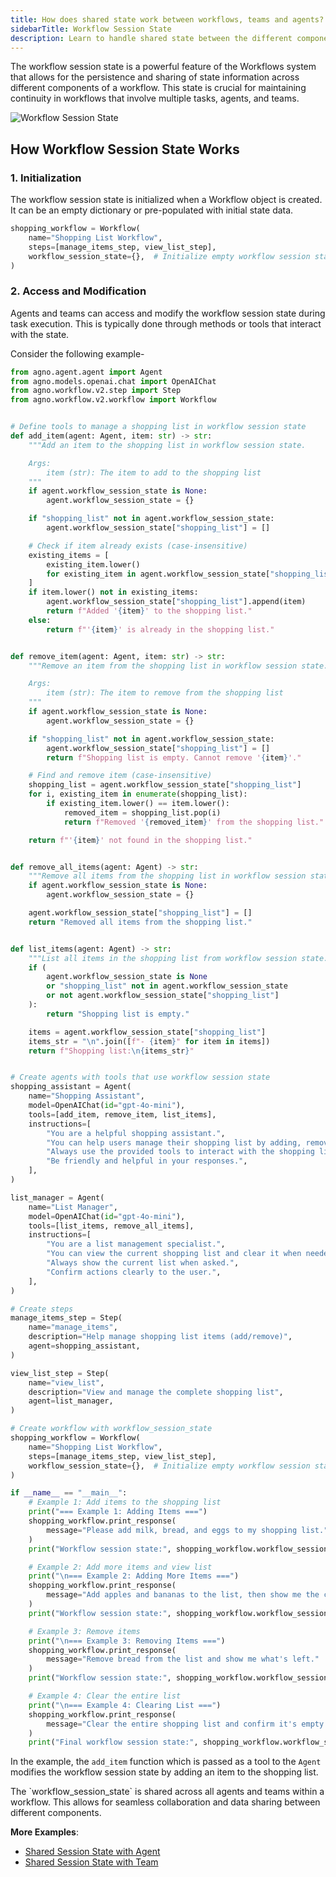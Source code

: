 ```yaml
---
title: How does shared state work between workflows, teams and agents?
sidebarTitle: Workflow Session State
description: Learn to handle shared state between the different components of a Workflow
---
```


The workflow session state is a powerful feature of the Workflows system that allows for the persistence and sharing of state information across different components of a workflow. 
This state is crucial for maintaining continuity in workflows that involve multiple tasks, agents, and teams.

![Workflow Session State](/images/workflow_session_state.png)

## How Workflow Session State Works
### 1. Initialization
The workflow session state is initialized when a Workflow object is created. It can be an empty dictionary or pre-populated with initial state data.

```python 
shopping_workflow = Workflow(
    name="Shopping List Workflow",
    steps=[manage_items_step, view_list_step],
    workflow_session_state={},  # Initialize empty workflow session state
)
```

### 2. Access and Modification
Agents and teams can access and modify the workflow session state during task execution. This is typically done through methods or tools that interact with the state.

Consider the following example-

```python 
from agno.agent.agent import Agent
from agno.models.openai.chat import OpenAIChat
from agno.workflow.v2.step import Step
from agno.workflow.v2.workflow import Workflow


# Define tools to manage a shopping list in workflow session state
def add_item(agent: Agent, item: str) -> str:
    """Add an item to the shopping list in workflow session state.

    Args:
        item (str): The item to add to the shopping list
    """
    if agent.workflow_session_state is None:
        agent.workflow_session_state = {}

    if "shopping_list" not in agent.workflow_session_state:
        agent.workflow_session_state["shopping_list"] = []

    # Check if item already exists (case-insensitive)
    existing_items = [
        existing_item.lower()
        for existing_item in agent.workflow_session_state["shopping_list"]
    ]
    if item.lower() not in existing_items:
        agent.workflow_session_state["shopping_list"].append(item)
        return f"Added '{item}' to the shopping list."
    else:
        return f"'{item}' is already in the shopping list."


def remove_item(agent: Agent, item: str) -> str:
    """Remove an item from the shopping list in workflow session state.

    Args:
        item (str): The item to remove from the shopping list
    """
    if agent.workflow_session_state is None:
        agent.workflow_session_state = {}

    if "shopping_list" not in agent.workflow_session_state:
        agent.workflow_session_state["shopping_list"] = []
        return f"Shopping list is empty. Cannot remove '{item}'."

    # Find and remove item (case-insensitive)
    shopping_list = agent.workflow_session_state["shopping_list"]
    for i, existing_item in enumerate(shopping_list):
        if existing_item.lower() == item.lower():
            removed_item = shopping_list.pop(i)
            return f"Removed '{removed_item}' from the shopping list."

    return f"'{item}' not found in the shopping list."


def remove_all_items(agent: Agent) -> str:
    """Remove all items from the shopping list in workflow session state."""
    if agent.workflow_session_state is None:
        agent.workflow_session_state = {}

    agent.workflow_session_state["shopping_list"] = []
    return "Removed all items from the shopping list."


def list_items(agent: Agent) -> str:
    """List all items in the shopping list from workflow session state."""
    if (
        agent.workflow_session_state is None
        or "shopping_list" not in agent.workflow_session_state
        or not agent.workflow_session_state["shopping_list"]
    ):
        return "Shopping list is empty."

    items = agent.workflow_session_state["shopping_list"]
    items_str = "\n".join([f"- {item}" for item in items])
    return f"Shopping list:\n{items_str}"


# Create agents with tools that use workflow session state
shopping_assistant = Agent(
    name="Shopping Assistant",
    model=OpenAIChat(id="gpt-4o-mini"),
    tools=[add_item, remove_item, list_items],
    instructions=[
        "You are a helpful shopping assistant.",
        "You can help users manage their shopping list by adding, removing, and listing items.",
        "Always use the provided tools to interact with the shopping list.",
        "Be friendly and helpful in your responses.",
    ],
)

list_manager = Agent(
    name="List Manager",
    model=OpenAIChat(id="gpt-4o-mini"),
    tools=[list_items, remove_all_items],
    instructions=[
        "You are a list management specialist.",
        "You can view the current shopping list and clear it when needed.",
        "Always show the current list when asked.",
        "Confirm actions clearly to the user.",
    ],
)

# Create steps
manage_items_step = Step(
    name="manage_items",
    description="Help manage shopping list items (add/remove)",
    agent=shopping_assistant,
)

view_list_step = Step(
    name="view_list",
    description="View and manage the complete shopping list",
    agent=list_manager,
)

# Create workflow with workflow_session_state
shopping_workflow = Workflow(
    name="Shopping List Workflow",
    steps=[manage_items_step, view_list_step],
    workflow_session_state={},  # Initialize empty workflow session state
)

if __name__ == "__main__":
    # Example 1: Add items to the shopping list
    print("=== Example 1: Adding Items ===")
    shopping_workflow.print_response(
        message="Please add milk, bread, and eggs to my shopping list."
    )
    print("Workflow session state:", shopping_workflow.workflow_session_state)

    # Example 2: Add more items and view list
    print("\n=== Example 2: Adding More Items ===")
    shopping_workflow.print_response(
        message="Add apples and bananas to the list, then show me the complete list."
    )
    print("Workflow session state:", shopping_workflow.workflow_session_state)

    # Example 3: Remove items
    print("\n=== Example 3: Removing Items ===")
    shopping_workflow.print_response(
        message="Remove bread from the list and show me what's left."
    )
    print("Workflow session state:", shopping_workflow.workflow_session_state)

    # Example 4: Clear the entire list
    print("\n=== Example 4: Clearing List ===")
    shopping_workflow.print_response(
        message="Clear the entire shopping list and confirm it's empty."
    )
    print("Final workflow session state:", shopping_workflow.workflow_session_state)
```

In the example, the `add_item` function which is passed as a tool to the `Agent` modifies the workflow session state by adding an item to the shopping list.

<Note>
The `workflow_session_state` is shared across all agents and teams within a workflow. This allows for seamless collaboration and data sharing between different components.
</Note>

**More Examples**:
- [Shared Session State with Agent](https://github.com/agno-agi/agno/tree/main/cookbook/workflows_2/sync/06_workflows_advanced_concepts/shared_session_state_with_agent.py)
- [Shared Session State with Team](https://github.com/agno-agi/agno/tree/main/cookbook/workflows_2/sync/06_workflows_advanced_concepts/shared_session_state_with_team.py)
